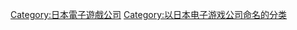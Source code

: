 {{cat main}}

{{DEFAULTSORT:Hudson Soft}}
[[Category:日本電子遊戲公司|Category:日本電子遊戲公司]]
[[Category:以日本电子游戏公司命名的分类|Category:以日本电子游戏公司命名的分类]]